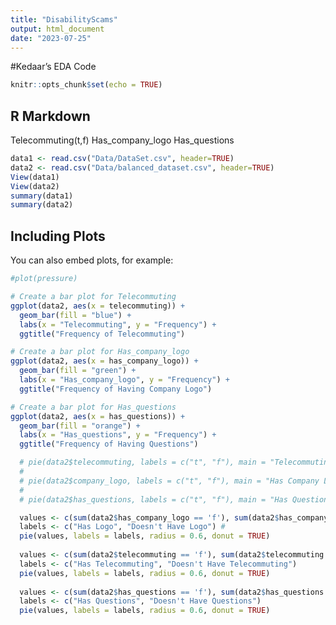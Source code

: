 ```yaml
---
title: "DisabilityScams"
output: html_document
date: "2023-07-25"
---
```


#Kedaar's EDA Code

```r
knitr::opts_chunk$set(echo = TRUE)
```

## R Markdown

Telecommuting(t,f) 
Has_company_logo
Has_questions


```r
data1 <- read.csv("Data/DataSet.csv", header=TRUE)
data2 <- read.csv("Data/balanced_dataset.csv", header=TRUE)
View(data1)
View(data2)
summary(data1)
summary(data2)
```

## Including Plots

You can also embed plots, for example:

```r
#plot(pressure)

# Create a bar plot for Telecommuting
ggplot(data2, aes(x = telecommuting)) +
  geom_bar(fill = "blue") +
  labs(x = "Telecommuting", y = "Frequency") +
  ggtitle("Frequency of Telecommuting")

# Create a bar plot for Has_company_logo
ggplot(data2, aes(x = has_company_logo)) +
  geom_bar(fill = "green") +
  labs(x = "Has_company_logo", y = "Frequency") +
  ggtitle("Frequency of Having Company Logo")

# Create a bar plot for Has_questions
ggplot(data2, aes(x = has_questions)) +
  geom_bar(fill = "orange") +
  labs(x = "Has_questions", y = "Frequency") +
  ggtitle("Frequency of Having Questions")
```

```r
  # pie(data2$telecommuting, labels = c("t", "f"), main = "Telecommuting")
  # 
  # pie(data2$company_logo, labels = c("t", "f"), main = "Has Company Logo")
  # 
  # pie(data2$has_questions, labels = c("t", "f"), main = "Has Questions")

  values <- c(sum(data2$has_company_logo == 'f'), sum(data2$has_company_logo == 't')) 
  labels <- c("Has Logo", "Doesn't Have Logo") # 
  pie(values, labels = labels, radius = 0.6, donut = TRUE)
  
  values <- c(sum(data2$telecommuting == 'f'), sum(data2$telecommuting == 't')) 
  labels <- c("Has Telecommuting", "Doesn't Have Telecommuting") 
  pie(values, labels = labels, radius = 0.6, donut = TRUE)
  
  values <- c(sum(data2$has_questions == 'f'), sum(data2$has_questions == 't')) 
  labels <- c("Has Questions", "Doesn't Have Questions")
  pie(values, labels = labels, radius = 0.6, donut = TRUE)
```
